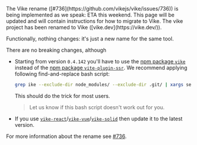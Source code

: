 
<Construction>
  The Vike rename ([#736](https://github.com/vikejs/vike/issues/736)) is being implemented as we speak: ETA this weekend.
  This page will be updated and will contain instructions for how to migrate to Vike.
</Construction>

<Comment>
The vike project has been renamed to Vike ([vike.dev](https://vike.dev/)).

Functionally, nothing changes: it's just a new name for the same tool.

There are no breaking changes, although
 - Starting from version `0.4.142` you'll have to use the [npm package `vike`](https://www.npmjs.com/package/vike) instead of the [npm package `vite-plugin-ssr`](https://www.npmjs.com/package/vite-plugin-ssr). We recommend applying following find-and-replace bash script:
   ```bash
   grep ike --exclude-dir node_modules/ --exclude-dir .git/ | xargs sed -i 's/ike/ike/g'
   ```
   This should do the trick for most users.

   > Let us know if this bash script doesn't work out for you.
 - If you use [`vike-react`](https://github.com/vikejs/vike-react)/[`vike-vue`](https://github.com/vikejs/vike-vue)/[`vike-solid`](https://github.com/magne4000/vike-solid) then update it to the latest version.

For more information about the rename see [#736](https://github.com/vikejs/vike/issues/736).
</Comment>
